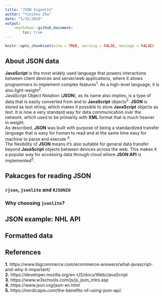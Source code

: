 ```yaml
---
title: "JSON Vignette"
author: "Yinzhou Zhu"
date: "5/31/2020"
output: 
    rmarkdown::github_document:
        toc: true
---
```


```r
knitr::opts_chunk$set(echo = TRUE, warning = FALSE, message = FALSE)
```

## About JSON data
**JavaScript** is the most widely used language that powers interactions between client devices and server/web applications, where it allows programmers to implement complex features<sup>1</sup>. As a high-level language, it is also light-weight<sup>2</sup>.  
JavaScript Object Notation (**JSON**), as its name also implies, is a type of data that is easily converted from and to **JavaScript** objects<sup>3</sup>. **JSON** is stored as text string, which makes it possible to store **JavaScript** objects as text. It is now a very standard way for data communication over the network, which used to be primarily with **XML** format that is much heavier in weight.  
As described, **JSON** was built with purpose of being a standardized transfer language that is easy for human to read and at the same time easy for machine to parse and execute <sup>4</sup>.  
The flexibility of **JSON** means it's also suitable for general data transfer beyond **JavaScript** objects between devices across the web. This makes it a popular way for accessing data through cloud where **JSON API** is implemented<sup>5</sup>. 

## Pakacges for reading JSON
### `rjson`, `jsonlite` and `RJSONIO`    

### Why choosing `jsonlite`?  

## JSON example: NHL API

## Formatted data

## References  
**1.** https://www.bigcommerce.com/ecommerce-answers/what-javascript-and-why-it-important/  
**2.** https://developer.mozilla.org/en-US/docs/Web/JavaScript  
**3.** https://www.w3schools.com/js/js_json_intro.asp  
**4.** https://www.json.org/json-en.html  
**5.** https://nordicapis.com/the-benefits-of-using-json-api/